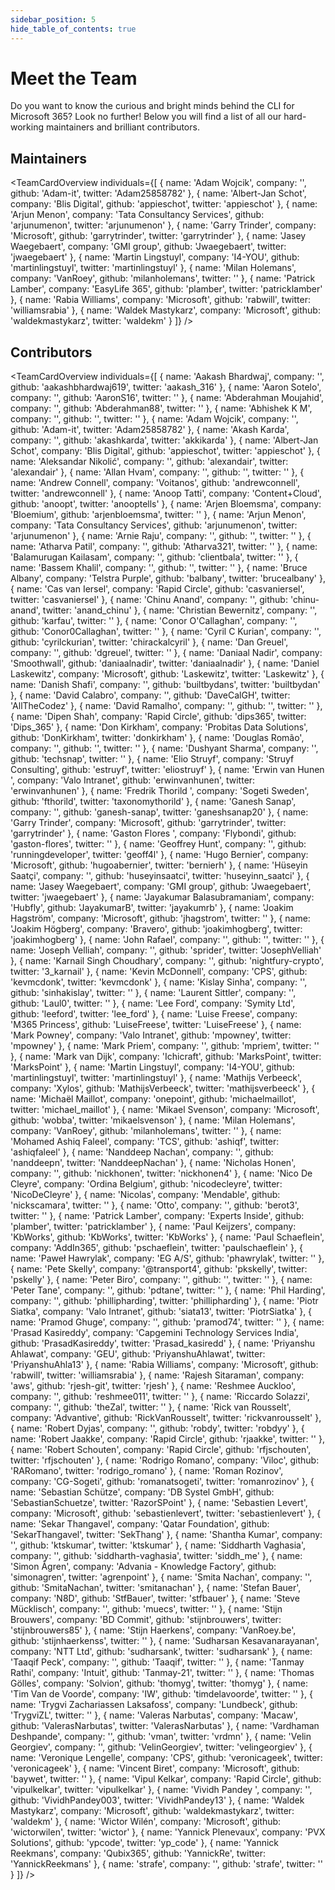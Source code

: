 ```yaml
---
sidebar_position: 5
hide_table_of_contents: true
---
```



# Meet the Team

Do you want to know the curious and bright minds behind the CLI for Microsoft 365? Look no further! Below you will find a list of all our hard-working maintainers and brilliant contributors.

## Maintainers

<TeamCardOverview individuals={[
  {
    name: 'Adam Wojcik',
    company: '',
    github: 'Adam-it',
    twitter: 'Adam25858782'
  },
  {
    name: 'Albert-Jan Schot',
    company: 'Blis Digital',
    github: 'appieschot',
    twitter: 'appieschot'
  },
  {
    name: 'Arjun Menon',
    company: 'Tata Consultancy Services',
    github: 'arjunumenon',
    twitter: 'arjunumenon'
  },
  {
    name: 'Garry Trinder',
    company: 'Microsoft',
    github: 'garrytrinder',
    twitter: 'garrytrinder'
  },
  {
    name: 'Jasey Waegebaert',
    company: 'GMI group',
    github: 'Jwaegebaert',
    twitter: 'jwaegebaert'
  },
  {
    name: 'Martin Lingstuyl',
    company: 'I4-YOU',
    github: 'martinlingstuyl',
    twitter: 'martinlingstuyl'
  },
  {
    name: 'Milan Holemans',
    company: 'VanRoey',
    github: 'milanholemans',
    twitter: ''
  },
  {
    name: 'Patrick Lamber',
    company: 'EasyLife 365',
    github: 'plamber',
    twitter: 'patricklamber'
  },
  {
    name: 'Rabia Williams',
    company: 'Microsoft',
    github: 'rabwill',
    twitter: 'williamsrabia'
  },
  {
    name: 'Waldek Mastykarz',
    company: 'Microsoft',
    github: 'waldekmastykarz',
    twitter: 'waldekm'
  }
]} />

## Contributors

<TeamCardOverview individuals={[
  {
    name: 'Aakash Bhardwaj',
    company: '',
    github: 'aakashbhardwaj619',
    twitter: 'aakash_316'
  },
  {
    name: 'Aaron Sotelo',
    company: '',
    github: 'AaronS16',
    twitter: ''
  },
  {
    name: 'Abderahman Moujahid',
    company: '',
    github: 'Abderahman88',
    twitter: ''
  },
  {
    name: 'Abhishek K M',
    company: '',
    github: '',
    twitter: ''
  },
  {
    name: 'Adam Wojcik',
    company: '',
    github: 'Adam-it',
    twitter: 'Adam25858782'
  },
  {
    name: 'Akash Karda',
    company: '',
    github: 'akashkarda',
    twitter: 'akkikarda'
  },
  {
    name: 'Albert-Jan Schot',
    company: 'Blis Digital',
    github: 'appieschot',
    twitter: 'appieschot'
  },
  {
    name: 'Aleksandar Nikolić',
    company: '',
    github: 'alexandair',
    twitter: 'alexandair'
  },
  {
    name: 'Allan Hvam',
    company: '',
    github: '',
    twitter: ''
  },
  {
    name: 'Andrew Connell',
    company: 'Voitanos',
    github: 'andrewconnell',
    twitter: 'andrewconnell'
  },
  {
    name: 'Anoop Tatti',
    company: 'Content+Cloud',
    github: 'anoopt',
    twitter: 'anooptells'
  },
  {
    name: 'Arjen Bloemsma',
    company: 'Bloemium',
    github: 'arjenbloemsma',
    twitter: ''
  },
  {
    name: 'Arjun Menon',
    company: 'Tata Consultancy Services',
    github: 'arjunumenon',
    twitter: 'arjunumenon'
  },
  {
    name: 'Arnie Raju',
    company: '',
    github: '',
    twitter: ''
  },
  {
    name: 'Atharva Patil',
    company: '',
    github: 'Atharva321',
    twitter: ''
  },
  {
    name: 'Balamurugan Kailasam',
    company: '',
    github: 'clientbala',
    twitter: ''
  },
  {
    name: 'Bassem Khalil',
    company: '',
    github: '',
    twitter: ''
  },
  {
    name: 'Bruce Albany',
    company: 'Telstra Purple',
    github: 'balbany',
    twitter: 'brucealbany'
  },
  {
    name: 'Cas van Iersel',
    company: 'Rapid Circle',
    github: 'casvaniersel',
    twitter: 'casvaniersel'
  },
  {
    name: 'Chinu Anand',
    company: '',
    github: 'chinu-anand',
    twitter: 'anand_chinu'
  },
  {
    name: 'Christian Bewernitz',
    company: '',
    github: 'karfau',
    twitter: ''
  },
  {
    name: 'Conor O\'Callaghan',
    company: '',
    github: 'Conor0Callaghan',
    twitter: ''
  },
  {
    name: 'Cyril C Kurian',
    company: '',
    github: 'cyrilckurian',
    twitter: 'chirackalcyril'
  },
  {
    name: 'Dan Greuel',
    company: '',
    github: 'dgreuel',
    twitter: ''
  },
  {
    name: 'Daniaal Nadir',
    company: 'Smoothwall',
    github: 'daniaalnadir',
    twitter: 'daniaalnadir'
  },
  {
    name: 'Daniel Laskewitz',
    company: 'Microsoft',
    github: 'Laskewitz',
    twitter: 'Laskewitz'
  },
  {
    name: 'Danish Shafi',
    company: '',
    github: 'builtbydans',
    twitter: 'builtbydan'
  },
  {
    name: 'David Calabro',
    company: '',
    github: 'DaveCalGH',
    twitter: 'AllTheCodez'
  },
  {
    name: 'David Ramalho',
    company: '',
    github: '',
    twitter: ''
  },
  {
    name: 'Dipen Shah',
    company: 'Rapid Circle',
    github: 'dips365',
    twitter: 'Dips_365'
  },
  {
    name: 'Don Kirkham',
    company: 'Probitas Data Solutions',
    github: 'DonKirkham',
    twitter: 'donkirkham'
  },
  {
    name: 'Douglas Romão',
    company: '',
    github: '',
    twitter: ''
  },
  {
    name: 'Dushyant Sharma',
    company: '',
    github: 'techsnap',
    twitter: ''
  },
  {
    name: 'Elio Struyf',
    company: 'Struyf Consulting',
    github: 'estruyf',
    twitter: 'eliostruyf'
  },
  {
    name: 'Erwin van Hunen ',
    company: 'Valo Intranet',
    github: 'erwinvanhunen',
    twitter: 'erwinvanhunen'
  },
  {
    name: 'Fredrik Thorild ',
    company: 'Sogeti Sweden',
    github: 'fthorild',
    twitter: 'taxonomythorild'
  },
  {
    name: 'Ganesh Sanap',
    company: '',
    github: 'ganesh-sanap',
    twitter: 'ganeshsanap20'
  },
  {
    name: 'Garry Trinder',
    company: 'Microsoft',
    github: 'garrytrinder',
    twitter: 'garrytrinder'
  },
  {
    name: 'Gaston Flores ',
    company: 'Flybondi',
    github: 'gaston-flores',
    twitter: ''
  },
  {
    name: 'Geoffrey Hunt',
    company: '',
    github: 'runningdeveloper',
    twitter: 'geoff4l'
  },
  {
    name: 'Hugo Bernier',
    company: 'Microsoft',
    github: 'hugoabernier',
    twitter: 'bernierh'
  },
  {
    name: 'Hüseyin Saatçi',
    company: '',
    github: 'huseyinsaatci',
    twitter: 'huseyinn_saatci'
  },
  {
    name: 'Jasey Waegebaert',
    company: 'GMI group',
    github: 'Jwaegebaert',
    twitter: 'jwaegebaert'
  },
  {
    name: 'Jayakumar Balasubramaniam',
    company: 'Hubfly',
    github: 'JayakumarB',
    twitter: 'jayakumrb'
  },
  {
    name: 'Joakim Hagström',
    company: 'Microsoft',
    github: 'jhagstrom',
    twitter: ''
  },
  {
    name: 'Joakim Högberg',
    company: 'Bravero',
    github: 'joakimhogberg',
    twitter: 'joakimhogberg'
  },
  {
    name: 'John Rafael',
    company: '',
    github: '',
    twitter: ''
  },
  {
    name: 'Joseph Velliah',
    company: '',
    github: 'sprider',
    twitter: 'JosephVelliah'
  },
  {
    name: 'Karnail Singh Choudhary',
    company: '',
    github: 'nightfury-crypto',
    twitter: '3_karnail'
  },
  {
    name: 'Kevin McDonnell',
    company: 'CPS',
    github: 'kevmcdonk',
    twitter: 'kevmcdonk'
  },
  {
    name: 'Kislay Sinha',
    company: '',
    github: 'sinhakislay',
    twitter: ''
  },
  {
    name: 'Laurent Sittler',
    company: '',
    github: 'Laul0',
    twitter: ''
  },
  {
    name: 'Lee Ford',
    company: 'Symity Ltd',
    github: 'leeford',
    twitter: 'lee_ford'
  },
  {
    name: 'Luise Freese',
    company: 'M365 Princess',
    github: 'LuiseFreese',
    twitter: 'LuiseFreese'
  },
  {
    name: 'Mark Powney',
    company: 'Valo Intranet',
    github: 'mpowney',
    twitter: 'mpowney'
  },
  {
    name: 'Mark Priem',
    company: '',
    github: 'mpriem',
    twitter: ''
  },
  {
    name: 'Mark van Dijk',
    company: 'Ichicraft',
    github: 'MarksPoint',
    twitter: 'MarksPoint'
  },
  {
    name: 'Martin Lingstuyl',
    company: 'I4-YOU',
    github: 'martinlingstuyl',
    twitter: 'martinlingstuyl'
  },
  {
    name: 'Mathijs Verbeeck',
    company: 'Xylos',
    github: 'MathijsVerbeeck',
    twitter: 'mathijsverbeeck'
  },
  {
    name: 'Michaël Maillot',
    company: 'onepoint',
    github: 'michaelmaillot',
    twitter: 'michael_maillot'
  },
  {
    name: 'Mikael Svenson',
    company: 'Microsoft',
    github: 'wobba',
    twitter: 'mikaelsvenson'
  },
  {
    name: 'Milan Holemans',
    company: 'VanRoey',
    github: 'milanholemans',
    twitter: ''
  },
  {
    name: 'Mohamed Ashiq Faleel',
    company: 'TCS',
    github: 'ashiqf',
    twitter: 'ashiqfaleel'
  },
  {
    name: 'Nanddeep Nachan',
    company: '',
    github: 'nanddeepn',
    twitter: 'NanddeepNachan'
  },
  {
    name: 'Nicholas Honen',
    company: '',
    github: 'nickhonen',
    twitter: 'nickhonen4'
  },
  {
    name: 'Nico De Cleyre',
    company: 'Ordina Belgium',
    github: 'nicodecleyre',
    twitter: 'NicoDeCleyre'
  },
  {
    name: 'Nicolas',
    company: 'Mendable',
    github: 'nickscamara',
    twitter: ''
  },
  {
    name: 'Otto',
    company: '',
    github: 'berot3',
    twitter: ''
  },
  {
    name: 'Patrick Lamber',
    company: 'Experts Inside',
    github: 'plamber',
    twitter: 'patricklamber'
  },
  {
    name: 'Paul Keijzers',
    company: 'KbWorks',
    github: 'KbWorks',
    twitter: 'KbWorks'
  },
  {
    name: 'Paul Schaeflein',
    company: 'AddIn365',
    github: 'pschaeflein',
    twitter: 'paulschaeflein'
  },
  {
    name: 'Paweł Hawrylak',
    company: 'EG A/S',
    github: 'phawrylak',
    twitter: ''
  },
  {
    name: 'Pete Skelly',
    company: '@transport4',
    github: 'pkskelly',
    twitter: 'pskelly'
  },
  {
    name: 'Peter Biro',
    company: '',
    github: '',
    twitter: ''
  },
  {
    name: 'Peter Tane',
    company: '',
    github: 'pdtane',
    twitter: ''
  },
  {
    name: 'Phil Harding',
    company: '',
    github: 'phillipharding',
    twitter: 'phillipharding'
  },
  {
    name: 'Piotr Siatka',
    company: 'Valo Intranet',
    github: 'siata13',
    twitter: 'PiotrSiatka'
  },
  {
    name: 'Pramod Ghuge',
    company: '',
    github: 'pramod74',
    twitter: ''
  },
  {
    name: 'Prasad Kasireddy',
    company: 'Capgemini Technology Services India',
    github: 'PrasadKasireddy',
    twitter: 'Prasad_kasiredd'
  },
  {
    name: 'Priyanshu Ahlawat',
    company: 'GEU',
    github: 'PriyanshuAhlawat',
    twitter: 'PriyanshuAhla13'
  },
  {
    name: 'Rabia Williams',
    company: 'Microsoft',
    github: 'rabwill',
    twitter: 'williamsrabia'
  },
  {
    name: 'Rajesh Sitaraman',
    company: 'aws',
    github: 'rjesh-git',
    twitter: 'rjesh'
  },
  {
    name: 'Reshmee Auckloo',
    company: '',
    github: 'reshmee011',
    twitter: ''
  },
  {
    name: 'Riccardo Solazzi',
    company: '',
    github: 'theZal',
    twitter: ''
  },
  {
    name: 'Rick van Rousselt',
    company: 'Advantive',
    github: 'RickVanRousselt',
    twitter: 'rickvanrousselt'
  },
  {
    name: 'Robert Dyjas',
    company: '',
    github: 'robdy',
    twitter: 'robdyy'
  },
  {
    name: 'Robert Jaakke',
    company: 'Rapid Circle',
    github: 'rjaakke',
    twitter: ''
  },
  {
    name: 'Robert Schouten',
    company: 'Rapid Circle',
    github: 'rfjschouten',
    twitter: 'rfjschouten'
  },
  {
    name: 'Rodrigo Romano',
    company: 'Viloc',
    github: 'RARomano',
    twitter: 'rodrigo_romano'
  },
  {
    name: 'Roman Rozinov',
    company: 'CG-Sogeti',
    github: 'romanatsogeti',
    twitter: 'romanrozinov'
  },
  {
    name: 'Sebastian Schütze',
    company: 'DB Systel GmbH',
    github: 'SebastianSchuetze',
    twitter: 'RazorSPoint'
  },
  {
    name: 'Sebastien Levert',
    company: 'Microsoft',
    github: 'sebastienlevert',
    twitter: 'sebastienlevert'
  },
  {
    name: 'Sekar Thangavel',
    company: 'Qatar Foundation',
    github: 'SekarThangavel',
    twitter: 'SekThang'
  },
  {
    name: 'Shantha Kumar',
    company: '',
    github: 'ktskumar',
    twitter: 'ktskumar'
  },
  {
    name: 'Siddharth Vaghasia',
    company: '',
    github: 'siddharth-vaghasia',
    twitter: 'siddh_me'
  },
  {
    name: 'Simon Ågren',
    company: 'Advania - Knowledge Factory',
    github: 'simonagren',
    twitter: 'agrenpoint'
  },
  {
    name: 'Smita Nachan',
    company: '',
    github: 'SmitaNachan',
    twitter: 'smitanachan'
  },
  {
    name: 'Stefan Bauer',
    company: 'N8D',
    github: 'StfBauer',
    twitter: 'stfbauer'
  },
  {
    name: 'Steve Mücklisch',
    company: '',
    github: 'muecs',
    twitter: ''
  },
  {
    name: 'Stijn Brouwers',
    company: 'BD Commit',
    github: 'stijnbrouwers',
    twitter: 'stijnbrouwers85'
  },
  {
    name: 'Stijn Haerkens',
    company: 'VanRoey.be',
    github: 'stijnhaerkenss',
    twitter: ''
  },
  {
    name: 'Sudharsan Kesavanarayanan',
    company: 'NTT Ltd',
    github: 'sudharsank',
    twitter: 'sudharsank'
  },
  {
    name: 'Taaqif Peck',
    company: '',
    github: 'Taaqif',
    twitter: ''
  },
  {
    name: 'Tanmay Rathi',
    company: 'Intuit',
    github: 'Tanmay-21',
    twitter: ''
  },
  {
    name: 'Thomas Gölles',
    company: 'Solvion',
    github: 'thomyg',
    twitter: 'thomyg'
  },
  {
    name: 'Tim Van de Voorde',
    company: 'IW',
    github: 'timdelavoorde',
    twitter: ''
  },
  {
    name: 'Trygvi Zachariassen Laksafoss',
    company: 'Lundbeck',
    github: 'TrygviZL',
    twitter: ''
  },
  {
    name: 'Valeras Narbutas',
    company: 'Macaw',
    github: 'ValerasNarbutas',
    twitter: 'ValerasNarbutas'
  },
  {
    name: 'Vardhaman Deshpande',
    company: '',
    github: 'vman',
    twitter: 'vrdmn'
  },
  {
    name: 'Velin Georgiev',
    company: '',
    github: 'VelinGeorgiev',
    twitter: 'velingeorgiev'
  },
  {
    name: 'Veronique Lengelle',
    company: 'CPS',
    github: 'veronicageek',
    twitter: 'veronicageek'
  },
  {
    name: 'Vincent Biret',
    company: 'Microsoft',
    github: 'baywet',
    twitter: ''
  },
  {
    name: 'Vipul Kelkar',
    company: 'Rapid Circle',
    github: 'vipulkelkar',
    twitter: 'vipulkelkar'
  },
  {
    name: 'Vividh Pandey ',
    company: '',
    github: 'VividhPandey003',
    twitter: 'VividhPandey13'
  },
  {
    name: 'Waldek Mastykarz',
    company: 'Microsoft',
    github: 'waldekmastykarz',
    twitter: 'waldekm'
  },
  {
    name: 'Wictor Wilén',
    company: 'Microsoft',
    github: 'wictorwilen',
    twitter: 'wictor'
  },
  {
    name: 'Yannick Plenevaux',
    company: 'PVX Solutions',
    github: 'ypcode',
    twitter: 'yp_code'
  },
  {
    name: 'Yannick Reekmans',
    company: 'Qubix365',
    github: 'YannickRe',
    twitter: 'YannickReekmans'
  },
  {
    name: 'strafe',
    company: '',
    github: 'strafe',
    twitter: ''
  }
]} />